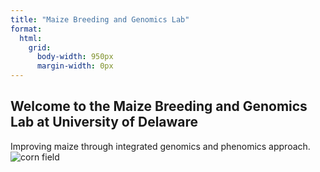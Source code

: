 ```yaml
---
title: "Maize Breeding and Genomics Lab"
format:
  html:
    grid: 
      body-width: 950px
      margin-width: 0px
---
```

## Welcome to the Maize Breeding and Genomics Lab at University of Delaware
Improving maize through integrated genomics and phenomics approach. 
![corn field](/images/corn_field.jpg)
